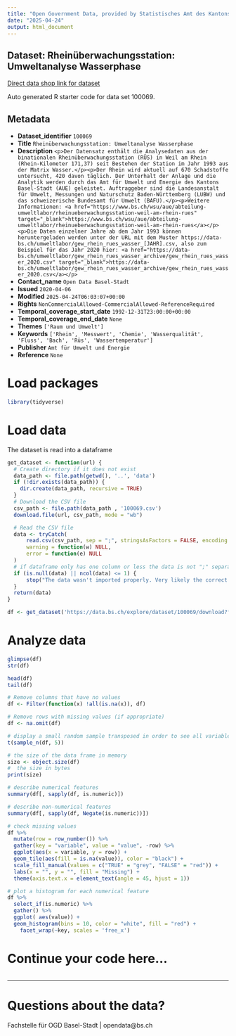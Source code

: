 ```yaml
---
title: "Open Government Data, provided by Statistisches Amt des Kantons Basel-Stadt - Fachstelle OGD"
date: "2025-04-24"
output: html_document
---
```


## Dataset: Rheinüberwachungsstation: Umweltanalyse Wasserphase

[Direct data shop link for dataset](https://data.bs.ch/explore/dataset/100069)

Auto generated R starter code for data set 100069.

## Metadata

- **Dataset_identifier** `100069`
- **Title** `Rheinüberwachungsstation: Umweltanalyse Wasserphase`
- **Description** `<p>Der Datensatz enthält die Analysedaten aus der binationalen Rheinüberwachungsstation (RÜS) in Weil am Rhein (Rhein-Kilometer 171,37) seit Bestehen der Station im Jahr 1993 aus der Matrix Wasser.</p><p>Der Rhein wird aktuell auf 670 Schadstoffe untersucht, 420 davon täglich. Der Unterhalt der Anlage und die Analytik werden durch das Amt für Umwelt und Energie des Kantons Basel-Stadt (AUE) geleistet. Auftraggeber sind die Landesanstalt für Umwelt, Messungen und Naturschutz Baden-Württemberg (LUBW) und das schweizerische Bundesamt für Umwelt (BAFU).</p><p>Weitere Informationen: <a href="https://www.bs.ch/wsu/aue/abteilung-umweltlabor/rheinueberwachungsstation-weil-am-rhein-rues" target="_blank">https://www.bs.ch/wsu/aue/abteilung-umweltlabor/rheinueberwachungsstation-weil-am-rhein-rues</a></p><p>Die Daten einzelner Jahre ab dem Jahr 1993 können heruntergeladen werden unter der URL mit dem Muster https://data-bs.ch/umweltlabor/gew_rhein_rues_wasser_[JAHR].csv, also zum Beispiel für das Jahr 2020 hier: <a href="https://data-bs.ch/umweltlabor/gew_rhein_rues_wasser_archive/gew_rhein_rues_wasser_2020.csv" target="_blank">https://data-bs.ch/umweltlabor/gew_rhein_rues_wasser_archive/gew_rhein_rues_wasser_2020.csv</a></p>`
- **Contact_name** `Open Data Basel-Stadt`
- **Issued** `2020-04-06`
- **Modified** `2025-04-24T06:03:07+00:00`
- **Rights** `NonCommercialAllowed-CommercialAllowed-ReferenceRequired`
- **Temporal_coverage_start_date** `1992-12-31T23:00:00+00:00`
- **Temporal_coverage_end_date** `None`
- **Themes** `['Raum und Umwelt']`
- **Keywords** `['Rhein', 'Messwert', 'Chemie', 'Wasserqualität', 'Fluss', 'Bach', 'Rüs', 'Wassertemperatur']`
- **Publisher** `Amt für Umwelt und Energie`
- **Reference** `None`


# Load packages

```r

library(tidyverse)
```

# Load data

The dataset is read into a dataframe

```r
get_dataset <- function(url) {
  # Create directory if it does not exist
  data_path <- file.path(getwd(), '..', 'data')
  if (!dir.exists(data_path)) {
    dir.create(data_path, recursive = TRUE)
  }
  # Download the CSV file
  csv_path <- file.path(data_path , '100069.csv')
  download.file(url, csv_path, mode = "wb")

  # Read the CSV file
  data <- tryCatch(
      read.csv(csv_path, sep = ";", stringsAsFactors = FALSE, encoding = "UTF-8"),
      warning = function(w) NULL,
      error = function(e) NULL
  )
  # if dataframe only has one column or less the data is not ";" separated
  if (is.null(data) || ncol(data) <= 1) {
      stop("The data wasn't imported properly. Very likely the correct separator couldn't be found.\nPlease check the dataset manually and adjust the code.")
  }
  return(data)
}
```

```r

df <- get_dataset('https://data.bs.ch/explore/dataset/100069/download?format=csv&timezone=Europe%2FZurich')

```

# Analyze data

```r

glimpse(df)
str(df)

head(df)
tail(df)

```

```r
# Remove columns that have no values
df <- Filter(function(x) !all(is.na(x)), df)

# Remove rows with missing values (if appropriate)
df <- na.omit(df)
```

```r
# display a small random sample transposed in order to see all variables
t(sample_n(df, 5))
```

```r
# the size of the data frame in memory
size <- object.size(df)
#  the size in bytes
print(size)
```

```r
# describe numerical features
summary(df[, sapply(df, is.numeric)])
```

```r
# describe non-numerical features
summary(df[, sapply(df, Negate(is.numeric))])
```

```r
# check missing values
df %>%
  mutate(row = row_number()) %>%
  gather(key = "variable", value = "value", -row) %>%
  ggplot(aes(x = variable, y = row)) +
  geom_tile(aes(fill = is.na(value)), color = "black") +
  scale_fill_manual(values = c("TRUE" = "grey", "FALSE" = "red")) +
  labs(x = "", y = "", fill = "Missing") +
  theme(axis.text.x = element_text(angle = 45, hjust = 1))
```

```r
# plot a histogram for each numerical feature
df %>%
  select_if(is.numeric) %>%
  gather() %>%
  ggplot( aes(value)) +
  geom_histogram(bins = 10, color = "white", fill = "red") +
    facet_wrap(~key, scales = 'free_x')
```

# Continue your code here...

```r

```
------------------------------------------------------------------------

# Questions about the data?

Fachstelle für OGD Basel-Stadt | opendata@bs.ch

